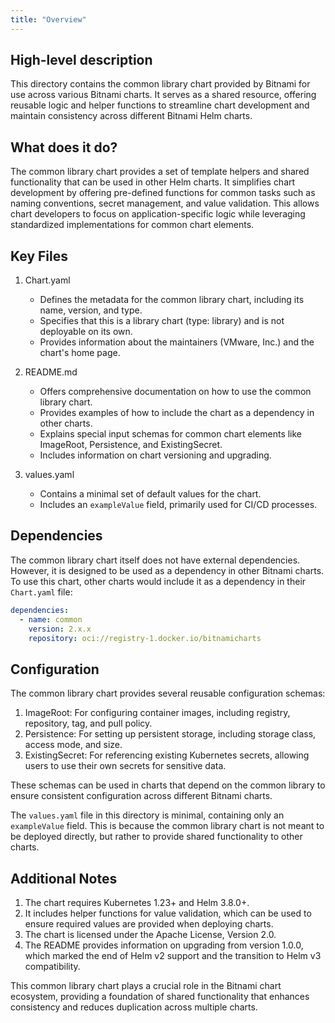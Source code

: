```yaml
---
title: "Overview"
---
```


## High-level description
This directory contains the common library chart provided by Bitnami for use across various Bitnami charts. It serves as a shared resource, offering reusable logic and helper functions to streamline chart development and maintain consistency across different Bitnami Helm charts.

## What does it do?
The common library chart provides a set of template helpers and shared functionality that can be used in other Helm charts. It simplifies chart development by offering pre-defined functions for common tasks such as naming conventions, secret management, and value validation. This allows chart developers to focus on application-specific logic while leveraging standardized implementations for common chart elements.

## Key Files

1. Chart.yaml
   - Defines the metadata for the common library chart, including its name, version, and type.
   - Specifies that this is a library chart (type: library) and is not deployable on its own.
   - Provides information about the maintainers (VMware, Inc.) and the chart's home page.

2. README.md
   - Offers comprehensive documentation on how to use the common library chart.
   - Provides examples of how to include the chart as a dependency in other charts.
   - Explains special input schemas for common chart elements like ImageRoot, Persistence, and ExistingSecret.
   - Includes information on chart versioning and upgrading.

3. values.yaml
   - Contains a minimal set of default values for the chart.
   - Includes an `exampleValue` field, primarily used for CI/CD processes.

## Dependencies
The common library chart itself does not have external dependencies. However, it is designed to be used as a dependency in other Bitnami charts. To use this chart, other charts would include it as a dependency in their `Chart.yaml` file:

```yaml
dependencies:
  - name: common
    version: 2.x.x
    repository: oci://registry-1.docker.io/bitnamicharts
```

## Configuration
The common library chart provides several reusable configuration schemas:

1. ImageRoot: For configuring container images, including registry, repository, tag, and pull policy.
2. Persistence: For setting up persistent storage, including storage class, access mode, and size.
3. ExistingSecret: For referencing existing Kubernetes secrets, allowing users to use their own secrets for sensitive data.

These schemas can be used in charts that depend on the common library to ensure consistent configuration across different Bitnami charts.

The `values.yaml` file in this directory is minimal, containing only an `exampleValue` field. This is because the common library chart is not meant to be deployed directly, but rather to provide shared functionality to other charts.

## Additional Notes
1. The chart requires Kubernetes 1.23+ and Helm 3.8.0+.
2. It includes helper functions for value validation, which can be used to ensure required values are provided when deploying charts.
3. The chart is licensed under the Apache License, Version 2.0.
4. The README provides information on upgrading from version 1.0.0, which marked the end of Helm v2 support and the transition to Helm v3 compatibility.

This common library chart plays a crucial role in the Bitnami chart ecosystem, providing a foundation of shared functionality that enhances consistency and reduces duplication across multiple charts.